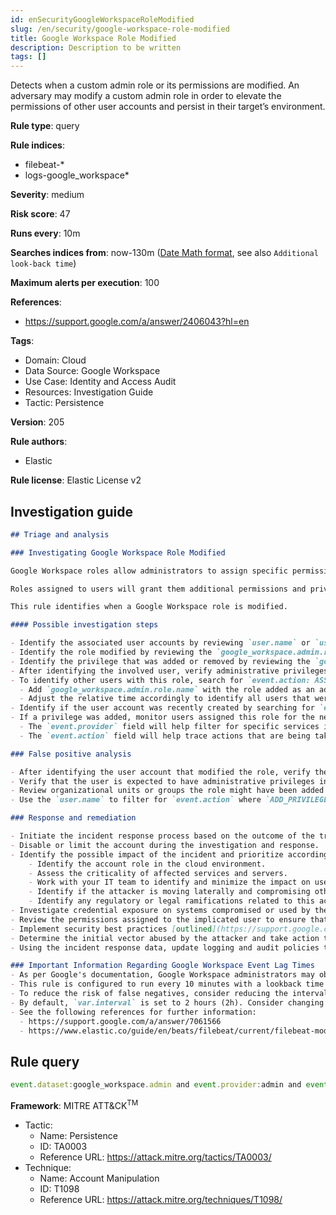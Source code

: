 ```yaml
---
id: enSecurityGoogleWorkspaceRoleModified
slug: /en/security/google-workspace-role-modified
title: Google Workspace Role Modified
description: Description to be written
tags: []
---
```


<div id="google-workspace-role-modified"></div>

Detects when a custom admin role or its permissions are modified. An adversary may modify a custom admin role in order to elevate the permissions of other user accounts and persist in their target’s environment.

**Rule type**: query

**Rule indices**: 

* filebeat-*
* logs-google_workspace*

**Severity**: medium

**Risk score**: 47

**Runs every**: 10m

**Searches indices from**: now-130m ([Date Math format](((ref))/common-options.html#date-math), see also <DocLink id="enSecurityRulesUiCreate" section="set-the-rules-schedule">`Additional look-back time`</DocLink>)

**Maximum alerts per execution**: 100

**References**: 

* https://support.google.com/a/answer/2406043?hl=en

**Tags**: 

* Domain: Cloud
* Data Source: Google Workspace
* Use Case: Identity and Access Audit
* Resources: Investigation Guide
* Tactic: Persistence

**Version**: 205

**Rule authors**: 

* Elastic

**Rule license**: Elastic License v2

## Investigation guide

```markdown
## Triage and analysis

### Investigating Google Workspace Role Modified

Google Workspace roles allow administrators to assign specific permissions to users or groups where the principle of least privilege (PoLP) is recommended. Admin roles in Google Workspace grant users access to the Google Admin console, where more domain-wide settings are accessible. Google Workspace contains prebuilt admin roles for performing business functions related to users, groups, and services. Custom administrator roles can be created where prebuilt roles are not preferred. Each Google Workspace service has a set of custodial privileges that can be added to custom roles.

Roles assigned to users will grant them additional permissions and privileges within the Google Workspace domain. Threat actors might modify existing roles with new privileges to advance their intrusion efforts and laterally move throughout the organization. Users with unexpected privileges might also cause operational dysfunction if unfamiliar settings are adjusted without warning.

This rule identifies when a Google Workspace role is modified.

#### Possible investigation steps

- Identify the associated user accounts by reviewing `user.name` or `user.email` fields in the alert.
- Identify the role modified by reviewing the `google_workspace.admin.role.name` field in the alert.
- Identify the privilege that was added or removed by reviewing the `google_workspace.admin.privilege.name` field in the alert.
- After identifying the involved user, verify administrative privileges are scoped properly.
- To identify other users with this role, search for `event.action: ASSIGN_ROLE`
  - Add `google_workspace.admin.role.name` with the role added as an additional filter.
  - Adjust the relative time accordingly to identify all users that were assigned this role.
- Identify if the user account was recently created by searching for `event.action: CREATE_USER`.
- If a privilege was added, monitor users assigned this role for the next 24 hours and look for attempts to use the new privilege.
  - The `event.provider` field will help filter for specific services in Google Workspace such as Drive or Admin.
  - The `event.action` field will help trace actions that are being taken by users.

### False positive analysis

- After identifying the user account that modified the role, verify the action was intentional.
- Verify that the user is expected to have administrative privileges in Google Workspace to modify roles.
- Review organizational units or groups the role might have been added to and ensure the new privileges align properly.
- Use the `user.name` to filter for `event.action` where `ADD_PRIVILEGE` or `UPDATE_ROLE` has been seen before to check if these actions are new or historical.

### Response and remediation

- Initiate the incident response process based on the outcome of the triage.
- Disable or limit the account during the investigation and response.
- Identify the possible impact of the incident and prioritize accordingly; the following actions can help you gain context:
    - Identify the account role in the cloud environment.
    - Assess the criticality of affected services and servers.
    - Work with your IT team to identify and minimize the impact on users.
    - Identify if the attacker is moving laterally and compromising other accounts, servers, or services.
    - Identify any regulatory or legal ramifications related to this activity.
- Investigate credential exposure on systems compromised or used by the attacker to ensure all compromised accounts are identified. Reset passwords or delete API keys as needed to revoke the attacker's access to the environment. Work with your IT teams to minimize the impact on business operations during these actions.
- Review the permissions assigned to the implicated user to ensure that the least privilege principle is being followed.
- Implement security best practices [outlined](https://support.google.com/a/answer/7587183) by Google.
- Determine the initial vector abused by the attacker and take action to prevent reinfection via the same vector.
- Using the incident response data, update logging and audit policies to improve the mean time to detect (MTTD) and the mean time to respond (MTTR).

### Important Information Regarding Google Workspace Event Lag Times
- As per Google's documentation, Google Workspace administrators may observe lag times ranging from minutes up to 3 days between the time of an event's occurrence and the event being visible in the Google Workspace admin/audit logs.
- This rule is configured to run every 10 minutes with a lookback time of 130 minutes.
- To reduce the risk of false negatives, consider reducing the interval that the Google Workspace (formerly G Suite) Filebeat module polls Google's reporting API for new events.
- By default, `var.interval` is set to 2 hours (2h). Consider changing this interval to a lower value, such as 10 minutes (10m).
- See the following references for further information:
  - https://support.google.com/a/answer/7061566
  - https://www.elastic.co/guide/en/beats/filebeat/current/filebeat-module-google_workspace.html
```

## Rule query

```js
event.dataset:google_workspace.admin and event.provider:admin and event.category:iam and event.action:(ADD_PRIVILEGE or UPDATE_ROLE)

```

**Framework**: MITRE ATT&CK<sup>TM</sup>

* Tactic:
    * Name: Persistence
    * ID: TA0003
    * Reference URL: https://attack.mitre.org/tactics/TA0003/
* Technique:
    * Name: Account Manipulation
    * ID: T1098
    * Reference URL: https://attack.mitre.org/techniques/T1098/


